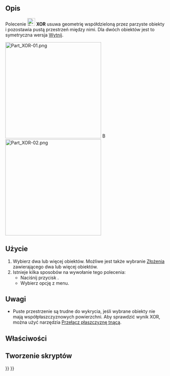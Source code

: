<languages/>

{{Docnav/pl
|[[Part_Slice/pl|Rozbij na kształty złożenia]]
|[[Part_CheckGeometry/pl|Sprawdź geometrię]]
|[[Part_Workbench/pl|środowisko pracy Część]]
|IconL=Part_Slice.svg
|IconR=Part_CheckGeometry.svg
|IconC=Workbench_Part.svg
}}

{{GuiCommand/pl
|Name=Part_XOR
|Name/pl=Część: Logiczny XOR
|MenuLocation=Część → Rozdziel → Logiczny XOR
|Workbenches=[[Part_Workbench/pl|Część]]
|Version=0.17
|SeeAlso=[[Part_BooleanFragments/pl|Fragmentacja funkcją logiczną]], [[Part_Slice/pl|Rozbij na kształty złożenia]], [[Part_CompJoinFeatures/pl|Połącz obiekty]], [[Part_Boolean/pl|Operacje logiczne na bryłach]]}}

<span id="Description"></span>
==Opis==

Polecenie [[Image:Part_XOR.svg|24px]] '''XOR''' usuwa geometrię współdzieloną przez parzyste obiekty i pozostawia pustą przestrzeń między nimi. Dla dwóch obiektów jest to symetryczna wersja [[Part_Cut/pl|Wytnij]].

[[Image:Part_XOR-01.png|300px]] [[Image:Button_right.svg|16px|link=]]
[[Image:Part_XOR-02.png|300px]]
{{Caption|Trzy nakładające się na siebie obiekty → Obiekt wynikowy}}

<span id="Usage"></span>
==Użycie==

<div class="mw-translate-fuzzy">
# Wybierz dwa lub więcej obiektów. Możliwe jest także wybranie [[Part_Compound/pl|Złożenia]] zawierającego dwa lub więcej obiektów.
# Istnieje kilka sposobów na wywołanie tego polecenia:
#* Naciśnij przycisk {{Button|[[Image:Part_XOR.svg|16px]] [[Part_XOR/pl|Logiczny XOR]]}}.
#* Wybierz opcję {{MenuCommand|Część → Rozdziel → [[Image:Part_XOR.svg|16px]] Logiczny XOR}} z menu.
</div>

<span id="Notes"></span>
==Uwagi==

* Puste przestrzenie są trudne do wykrycia, jeśli wybrane obiekty nie mają współpłaszczyznowych powierzchni. Aby sprawdzić wynik XOR, można użyć narzędzia [[Std_ToggleClipPlane/pl|Przełącz płaszczyznę tnącą]].

<span id="Properties"></span>
==Właściwości==

<span id="Scripting"></span>
==Tworzenie skryptów==


{{Docnav/pl
|[[Part_Slice/pl|Rozbij na kształty złożenia]]
|[[Part_CheckGeometry/pl|Sprawdź geometrię]]
|[[Part_Workbench/pl|środowisko pracy Część]]
|IconL=Part_Slice.svg
|IconR=Part_CheckGeometry.svg
|IconC=Workbench_Part.svg
}}

{{Part_Tools_navi{{#translation:}}}}
{{Userdocnavi{{#translation:}}}}